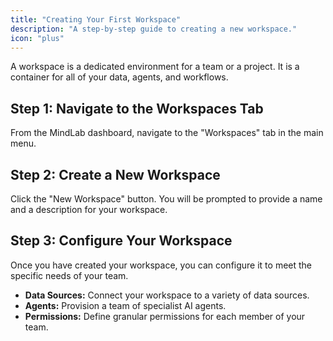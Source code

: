 ```yaml
---
title: "Creating Your First Workspace"
description: "A step-by-step guide to creating a new workspace."
icon: "plus"
---
```


A workspace is a dedicated environment for a team or a project. It is a container for all of your data, agents, and workflows.

## Step 1: Navigate to the Workspaces Tab

From the MindLab dashboard, navigate to the "Workspaces" tab in the main menu.

## Step 2: Create a New Workspace

Click the "New Workspace" button. You will be prompted to provide a name and a description for your workspace.

## Step 3: Configure Your Workspace

Once you have created your workspace, you can configure it to meet the specific needs of your team.

-   **Data Sources:** Connect your workspace to a variety of data sources.
-   **Agents:** Provision a team of specialist AI agents.
-   **Permissions:** Define granular permissions for each member of your team.